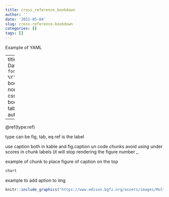 ```yaml
---
title: cross_reference_bookdown
author: ''
date: '2021-05-04'
slug: cross-reference-bookdown
categories: []
tags: []
---
```


Example of YAML

---
title: "Diagnostics of Edison's Data"
author: "OPM"
date: "`r format(Sys.time(), '%d %B, %Y')`"
output:
  bookdown::gitbook:
   split_by: none
   self_contained: true
   css: "style.css"
   toc_depth: 5
  bookdown::word_document2: 
    tables:
      style: Table
      layout: autofit
      width: 1.0   
  
  
   
---



\@ref(type:ref)

type can be fig, tab, eq
ref is the label


use caption both in kable and fig.caption un code chunks
avoid using under scores in chunk labels (it will stop rendering the figure number _

example of chunk to place figure of caption on the top

```r

chart

```
 example to add aption to img

```r

knitr::include_graphics("https://www.edison.bgfz.org/assets/images/Multi-Tier Matrix.png")


```
